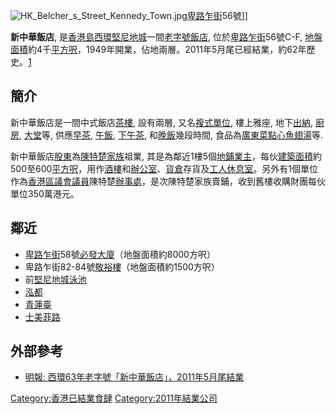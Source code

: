 [[File:HK_Belcher_s_Street_Kennedy_Town.jpg|thumb]][[卑路乍街|卑路乍街]]56號]]

'''新中華飯店''',  是[[香港島|香港島]][[西環|西環]][[堅尼地城|堅尼地城]]一間[[老字號|老字號]][[飯店|飯店]], 位於[[卑路乍街|卑路乍街]]56號C-F, [[地盤面積|地盤面積]]約4千[[平方呎|平方呎]]，1949年開業，佔地兩層。2011年5月尾已經結業，約62年歷史。[http://orientaldaily.on.cc/cnt/news/20110430/00176_055.html?pubdate=20110430] {{Wayback|url=http://orientaldaily.on.cc/cnt/news/20110430/00176_055.html?pubdate=20110430 |date=20160305133527 }}

== 簡介 ==
新中華飯店是一間中式飯店[[茶樓|茶樓]], 設有兩層, 又名[[複式單位|複式單位]], 樓上雅座, 地下[[出納|出納]], [[廚房|廚房]], [[大堂|大堂]]等, 供應[[早茶|早茶]], [[午飯|午飯]], [[下午茶|下午茶]], 和[[晚飯|晚飯]]幾段時間, 食品為[[廣東菜|廣東菜]][[點心|點心]][[魚翅|魚翅]][[湯|湯]]等.

新中華飯店[[股東|股東]]為[[陳特楚|陳特楚]][[家族|家族]]祖業, 其是為鄰近1樓5個[[地鋪|地鋪]][[業主|業主]]，每伙[[建築面積|建築面積]]約500至600[[平方呎|平方呎]]，用作[[酒樓|酒樓]]和[[辦公室|辦公室]]、[[貨倉|貨倉]]存貨及[[工人|工人]][[休息室|休息室]]。另外有1個單位作為[[香港區議會|香港區議會]][[議員|議員]]陳特楚[[辦事處|辦事處]]，是次陳特楚家族賣鋪，收到舊樓收購財團每伙單位350萬港元。

== 鄰近 ==
* [[卑路乍街|卑路乍街]]58號[[必發大廈|必發大廈]]（地盤面積約8000方呎）
* 卑路乍街82-84號[[敬裕樓|敬裕樓]]（地盤面積約1500方呎）
* 前[[堅尼地城泳池|堅尼地城泳池]]
* [[泓都|泓都]]
* [[青蓮臺|青蓮臺]]
* [[士美菲路|士美菲路]]

== 外部參考 ==
* [http://hk.news.yahoo.com/article/110509/4/o83b.html 明報: 西環63年老字號「新中華飯店」，2011年5月尾結業] {{Wayback|url=http://hk.news.yahoo.com/article/110509/4/o83b.html |date=20110514133025 }}

[[Category:香港已結業食肆|Category:香港已結業食肆]]
[[Category:2011年結業公司|Category:2011年結業公司]]